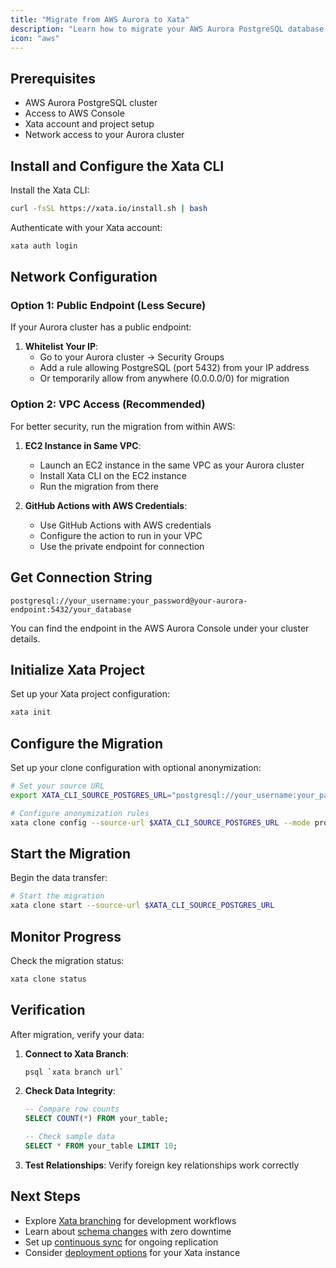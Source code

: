 ```yaml
---
title: "Migrate from AWS Aurora to Xata"
description: "Learn how to migrate your AWS Aurora PostgreSQL database to Xata using xata clone. Step-by-step instructions for secure migration from Aurora."
icon: "aws"
---
```


## Prerequisites

- AWS Aurora PostgreSQL cluster
- Access to AWS Console
- Xata account and project setup
- Network access to your Aurora cluster

## Install and Configure the Xata CLI

Install the Xata CLI:

```bash
curl -fsSL https://xata.io/install.sh | bash
```

Authenticate with your Xata account:

```bash
xata auth login
```

## Network Configuration

### Option 1: Public Endpoint (Less Secure)

If your Aurora cluster has a public endpoint:

1. **Whitelist Your IP**:
   - Go to your Aurora cluster → Security Groups
   - Add a rule allowing PostgreSQL (port 5432) from your IP address
   - Or temporarily allow from anywhere (0.0.0.0/0) for migration

### Option 2: VPC Access (Recommended)

For better security, run the migration from within AWS:

1. **EC2 Instance in Same VPC**:
   - Launch an EC2 instance in the same VPC as your Aurora cluster
   - Install Xata CLI on the EC2 instance
   - Run the migration from there

2. **GitHub Actions with AWS Credentials**:
   - Use GitHub Actions with AWS credentials
   - Configure the action to run in your VPC
   - Use the private endpoint for connection

## Get Connection String
```
postgresql://your_username:your_password@your-aurora-endpoint:5432/your_database
```

You can find the endpoint in the AWS Aurora Console under your cluster details.

## Initialize Xata Project

Set up your Xata project configuration:

```bash
xata init
```

## Configure the Migration

Set up your clone configuration with optional anonymization:

```bash
# Set your source URL
export XATA_CLI_SOURCE_POSTGRES_URL="postgresql://your_username:your_password@your-aurora-endpoint:5432/your_database"

# Configure anonymization rules
xata clone config --source-url $XATA_CLI_SOURCE_POSTGRES_URL --mode prompt
```

## Start the Migration

Begin the data transfer:

```bash
# Start the migration
xata clone start --source-url $XATA_CLI_SOURCE_POSTGRES_URL
```

## Monitor Progress

Check the migration status:

```bash
xata clone status
```

## Verification

After migration, verify your data:

1. **Connect to Xata Branch**:
   ```bash
   psql `xata branch url`
   ```

2. **Check Data Integrity**:
   ```sql
   -- Compare row counts
   SELECT COUNT(*) FROM your_table;
   
   -- Check sample data
   SELECT * FROM your_table LIMIT 10;
   ```

3. **Test Relationships**: Verify foreign key relationships work correctly

## Next Steps

- Explore [Xata branching](/core-concepts/branching) for development workflows
- Learn about [schema changes](/core-concepts/schema-changes) with zero downtime
- Set up [continuous sync](/tutorials/create-staging-replica) for ongoing replication
- Consider [deployment options](/deployment) for your Xata instance 